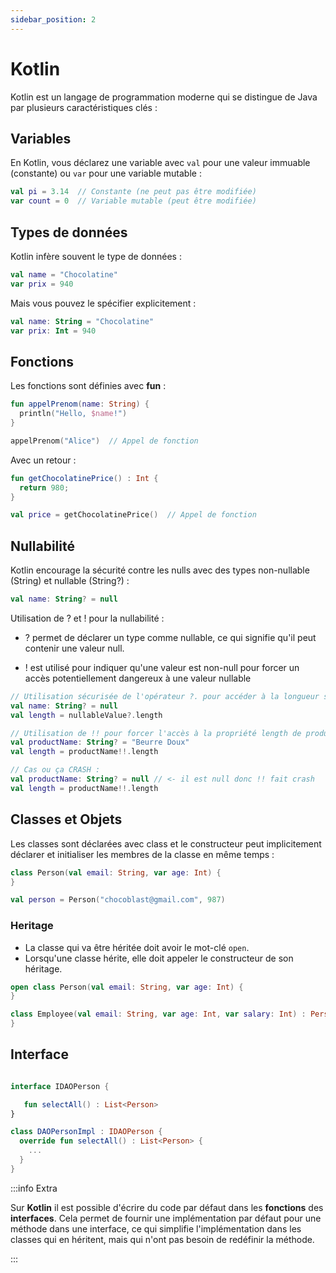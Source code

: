 ```yaml
---
sidebar_position: 2
---
```



# Kotlin

Kotlin est un langage de programmation moderne qui se distingue de Java par plusieurs caractéristiques clés :

## Variables

En Kotlin, vous déclarez une variable avec `val` pour une valeur immuable (constante) ou `var` pour une variable mutable :
```kotlin
val pi = 3.14  // Constante (ne peut pas être modifiée)
var count = 0  // Variable mutable (peut être modifiée)
```

## Types de données

Kotlin infère souvent le type de données :

```kotlin
val name = "Chocolatine"
var prix = 940
```

Mais vous pouvez le spécifier explicitement :

```kotlin
val name: String = "Chocolatine"
var prix: Int = 940
```

## Fonctions

Les fonctions sont définies avec **fun** :

```kotlin
fun appelPrenom(name: String) {
  println("Hello, $name!")
}

appelPrenom("Alice")  // Appel de fonction
```

Avec un retour :

```kotlin
fun getChocolatinePrice() : Int {
  return 980;
}

val price = getChocolatinePrice()  // Appel de fonction
```

## Nullabilité

Kotlin encourage la sécurité contre les nulls avec des types non-nullable (String) et nullable (String?) :

```kotlin
val name: String? = null
```

Utilisation de ? et ! pour la nullabilité :

- ? permet de déclarer un type comme nullable, ce qui signifie qu'il peut contenir une valeur null.

- ! est utilisé pour indiquer qu'une valeur est non-null pour forcer un accès potentiellement dangereux à une valeur nullable 

```kotlin
// Utilisation sécurisée de l'opérateur ?. pour accéder à la longueur seulement si nullableValue n'est pas null
val name: String? = null
val length = nullableValue?.length 

// Utilisation de !! pour forcer l'accès à la propriété length de productName, même si productName peut être null (attention : peut provoquer une exception NullPointerException)
val productName: String? = "Beurre Doux"
val length = productName!!.length 

// Cas ou ça CRASH :
val productName: String? = null // <- il est null donc !! fait crash
val length = productName!!.length 

```

## Classes et Objets

Les classes sont déclarées avec class et le constructeur peut implicitement déclarer et initialiser les membres de la classe en même temps :

```kotlin
class Person(val email: String, var age: Int) {
}

val person = Person("chocoblast@gmail.com", 987)

```

### Heritage

- La classe qui va être héritée doit avoir le mot-clé `open`.
- Lorsqu'une classe hérite, elle doit appeler le constructeur de son héritage.

```kotlin
open class Person(val email: String, var age: Int) {
}

class Employee(val email: String, var age: Int, var salary: Int) : Person(email, age) {
}
```

## Interface

```kotlin

interface IDAOPerson {

   fun selectAll() : List<Person>
}

class DAOPersonImpl : IDAOPerson {
  override fun selectAll() : List<Person> {
    ...
  }
}

```


:::info Extra

Sur **Kotlin** il est possible d'écrire du code par défaut dans les **fonctions** des **interfaces**. Cela permet de fournir une implémentation par défaut pour une méthode dans une interface, ce qui simplifie l'implémentation dans les classes qui en héritent, mais qui n'ont pas besoin de redéfinir la méthode.

:::
